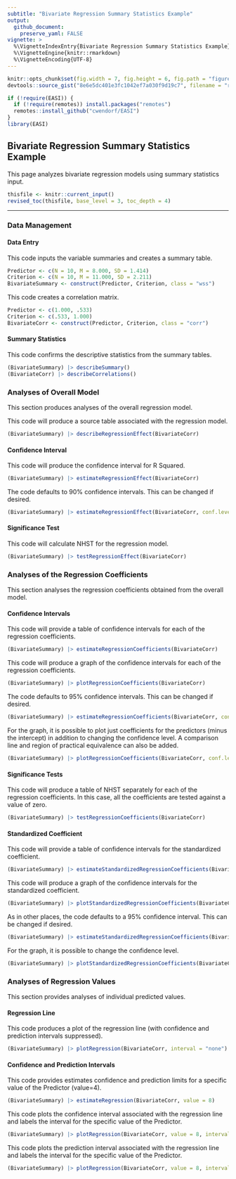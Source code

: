 ```yaml
---
subtitle: "Bivariate Regression Summary Statistics Example"
output:
  github_document:
    preserve_yaml: FALSE
vignette: >
  %\VignetteIndexEntry{Bivariate Regression Summary Statistics Example}
  %\VignetteEngine{knitr::rmarkdown}
  %\VignetteEncoding{UTF-8}
---
```


```r
knitr::opts_chunk$set(fig.width = 7, fig.height = 6, fig.path = "figures/", echo = TRUE, warning = FALSE, message = FALSE)
devtools::source_gist("8e6e5dc401e3fc1042ef7a030f9d19c7", filename = "revised_toc.R")
```

```r
if (!require(EASI)) {
  if (!require(remotes)) install.packages("remotes")
  remotes::install_github("cwendorf/EASI")
}
library(EASI)
```

## Bivariate Regression Summary Statistics Example

This page analyzes bivariate regression models using summary statistics input.

```r
thisfile <- knitr::current_input()
revised_toc(thisfile, base_level = 3, toc_depth = 4)
```

---

### Data Management

#### Data Entry

This code inputs the variable summaries and creates a summary table.
```r
Predictor <- c(N = 10, M = 8.000, SD = 1.414)
Criterion <- c(N = 10, M = 11.000, SD = 2.211)
BivariateSummary <- construct(Predictor, Criterion, class = "wss")
```

This code creates a correlation matrix.
```r
Predictor <- c(1.000, .533)
Criterion <- c(.533, 1.000)
BivariateCorr <- construct(Predictor, Criterion, class = "corr")
```

#### Summary Statistics

This code confirms the descriptive statistics from the summary tables.
```r
(BivariateSummary) |> describeSummary()
(BivariateCorr) |> describeCorrelations()
```

### Analyses of Overall Model

This section produces analyses of the overall regression model.

This code will produce a source table associated with the regression model.
```r
(BivariateSummary) |> describeRegressionEffect(BivariateCorr)
```

#### Confidence Interval

This code will produce the confidence interval for R Squared.
```r
(BivariateSummary) |> estimateRegressionEffect(BivariateCorr)
```

The code defaults to 90% confidence intervals. This can be changed if desired.
```r
(BivariateSummary) |> estimateRegressionEffect(BivariateCorr, conf.level = .95)
```

#### Significance Test

This code will calculate NHST for the regression model.
```r
(BivariateSummary) |> testRegressionEffect(BivariateCorr)
```

### Analyses of the Regression Coefficients

This section analyses the regression coefficients obtained from the overall model.

#### Confidence Intervals 

This code will provide a table of confidence intervals for each of the regression coefficients.
```r
(BivariateSummary) |> estimateRegressionCoefficients(BivariateCorr)
```

This code will produce a graph of the confidence intervals for each of the regression coefficients.
```r
(BivariateSummary) |> plotRegressionCoefficients(BivariateCorr)
```

The code defaults to 95% confidence intervals. This can be changed if desired.
```r
(BivariateSummary) |> estimateRegressionCoefficients(BivariateCorr, conf.level = .99)
```

For the graph, it is possible to plot just coefficients for the predictors (minus the intercept) in addition to changing the confidence level. A comparison line and region of practical equivalence can also be added.
```r
(BivariateSummary) |> plotRegressionCoefficients(BivariateCorr, conf.level = .99, line = 0, rope = c(-.5, .5), intercept = FALSE)
```

#### Significance Tests

This code will produce a table of NHST separately for each of the regression coefficients. In this case, all the coefficients are tested against a value of zero.
```r
(BivariateSummary) |> testRegressionCoefficients(BivariateCorr)
```

#### Standardized Coefficient

This code will provide a table of confidence intervals for the standardized coefficient.
```r
(BivariateSummary) |> estimateStandardizedRegressionCoefficients(BivariateCorr)
```

This code will produce a graph of the confidence intervals for the standardized coefficient.
```r
(BivariateSummary) |> plotStandardizedRegressionCoefficients(BivariateCorr)
```

As in other places, the code defaults to a 95% confidence interval. This can be changed if desired.
```r
(BivariateSummary) |> estimateStandardizedRegressionCoefficients(BivariateCorr, conf.level = .99)
```

For the graph, it is possible to change the confidence level.
```r
(BivariateSummary) |> plotStandardizedRegressionCoefficients(BivariateCorr, conf.level = .99)
```

### Analyses of Regression Values

This section provides analyses of individual predicted values.

#### Regression Line

This code produces a plot of the regression line (with confidence and prediction intervals suppressed).
```r
(BivariateSummary) |> plotRegression(BivariateCorr, interval = "none")
```

#### Confidence and Prediction Intervals

This code provides estimates confidence and prediction limits for a specific value of the Predictor (value=4).
```r
(BivariateSummary) |> estimateRegression(BivariateCorr, value = 8)
```

This code plots the confidence interval associated with the regression line and labels the interval for the specific value of the Predictor.
```r
(BivariateSummary) |> plotRegression(BivariateCorr, value = 8, interval = "confidence")
```

This code plots the prediction interval associated with the regression line and labels the interval for the specific value of the Predictor.
```r
(BivariateSummary) |> plotRegression(BivariateCorr, value = 8, interval = "prediction")
```
